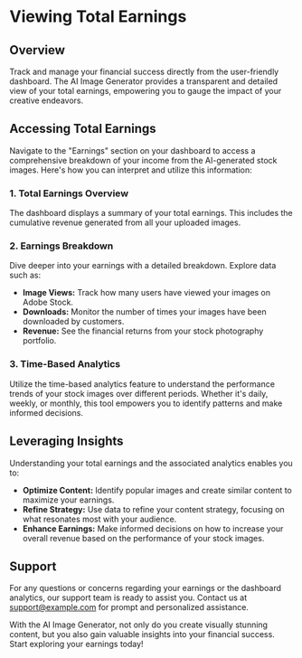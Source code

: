 # Viewing Total Earnings

## Overview

Track and manage your financial success directly from the user-friendly dashboard. The AI Image Generator provides a transparent and detailed view of your total earnings, empowering you to gauge the impact of your creative endeavors.

## Accessing Total Earnings

Navigate to the "Earnings" section on your dashboard to access a comprehensive breakdown of your income from the AI-generated stock images. Here's how you can interpret and utilize this information:

### 1. Total Earnings Overview

The dashboard displays a summary of your total earnings. This includes the cumulative revenue generated from all your uploaded images.

### 2. Earnings Breakdown

Dive deeper into your earnings with a detailed breakdown. Explore data such as:

   - **Image Views:** Track how many users have viewed your images on Adobe Stock.
   - **Downloads:** Monitor the number of times your images have been downloaded by customers.
   - **Revenue:** See the financial returns from your stock photography portfolio.

### 3. Time-Based Analytics

Utilize the time-based analytics feature to understand the performance trends of your stock images over different periods. Whether it's daily, weekly, or monthly, this tool empowers you to identify patterns and make informed decisions.

## Leveraging Insights

Understanding your total earnings and the associated analytics enables you to:

- **Optimize Content:** Identify popular images and create similar content to maximize your earnings.
- **Refine Strategy:** Use data to refine your content strategy, focusing on what resonates most with your audience.
- **Enhance Earnings:** Make informed decisions on how to increase your overall revenue based on the performance of your stock images.

## Support

For any questions or concerns regarding your earnings or the dashboard analytics, our support team is ready to assist you. Contact us at [support@example.com](mailto:support@example.com) for prompt and personalized assistance.

With the AI Image Generator, not only do you create visually stunning content, but you also gain valuable insights into your financial success. Start exploring your earnings today!
